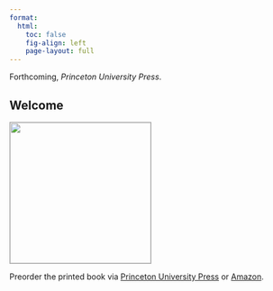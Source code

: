 ```yaml
---
format: 
  html:
    toc: false
    fig-align: left
    page-layout: full
---
```


Forthcoming, *Princeton University Press*.

::: {.content-hidden}

# Welcome {.unnumbered}

:::

<img style="border: 1px solid darkgray;" src="figures/cover.jpg" width=250px>

Preorder the printed book via [Princeton University Press](https://press.princeton.edu/books/paperback/9780691199573/research-design-in-the-social-sciences) or [Amazon](https://www.amazon.com/Research-Design-Social-Sciences-Declaration/dp/0691199574/?&_encoding=UTF8&tag=declaredesign-20&linkCode=ur2&linkId=84be1f952d1d7aaaa5be867eade93474&camp=1789&creative=9325).

